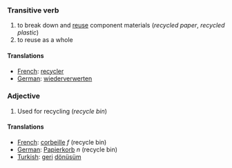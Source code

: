 ===Transitive verb===

#to break down and [[reuse]] component materials (''recycled paper'', ''recycled plastic'')
#to reuse as a whole

====Translations====
*[[French]]: [[recycler]]
*[[German]]: [[wiederverwerten]]


===Adjective===

# Used for recycling (''recycle bin'')

====Translations====
*[[French]]: [[corbeille]] ''f'' (recycle bin)
*[[German]]: [[Papierkorb]] ''n'' (recycle bin)
*[[Turkish]]: [[geri]] [[dönüsüm]]